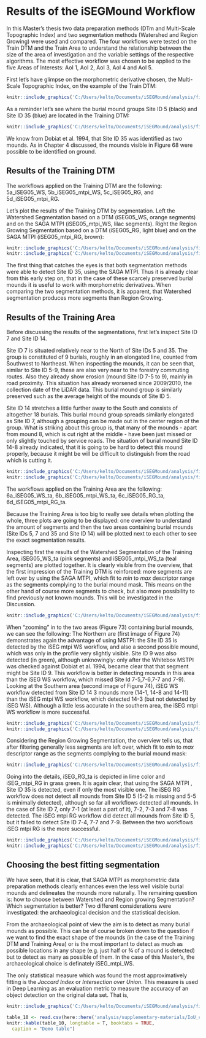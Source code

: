 # Results of the iSEGMound Workflow

In this Master’s thesis two data preparation methods (DTm and Multi-Scale Topographic Index) and two segmentation methods (Watershed and Region Growing) were used and compared. The four workflows were tested on the Train DTM and the Train Area to understand the relationship between the size of the area of investigation and the variable settings of the respective algorithms. The most effective workflow was chosen to be applied to the five Areas of Interests: AoI 1, AoI 2, AoI 3, AoI 4 and AoI 5.

First let's have glimpse on the morphometric derivative chosen, the Multi-Scale Topographic Index, on the example of the Train DTM: 

```r
knitr::include_graphics('C:/Users/kelto/Documents/iSEGMound/analysis/figures/Figure_67.png')
```
As a reminder let's see where the burial mound groups Site ID 5 (black) and Site ID 35 (blue) are located in the Training DTM:  

```r
knitr::include_graphics('C:/Users/kelto/Documents/iSEGMound/analysis/figures/Figure_68.png')
```
We know from Dobiat et al. 1994, that Site ID 35 was identified as two mounds. As in Chapter 4 discussed, the mounds visible in Figure 68 were possible to be identified on ground.  

## **Results of the Training DTM**

The workflows applied on the Training DTM are the following: 
5a_iSEG05_WS, 5b_iSEG05_mtpi_WS, 5c_iSEG05_RG, and 5d_iSEG05_mtpi_RG.

Let's plot the results of the Training DTM by segmentation.
Left the Watershed Segmentation based on a DTM (iSEG05_WS, orange segments) and on the SAGA MTPI (iSEG05_mtpi_WS, lilac segments). Right  the Region Growing Segmentation based on a DTM (iSEG05_RG, light blue) and on the SAGA MTPI (iSEG05_mtpi_RG, brown):

```r
knitr::include_graphics('C:/Users/kelto/Documents/iSEGMound/analysis/figures/Figure_69_1.png')
knitr::include_graphics('C:/Users/kelto/Documents/iSEGMound/analysis/figures/Figure_69_2.png')
```

The first thing that catches the eyes is that both segmentation methods were able to detect Site ID 35, using the SAGA MTPI. Thus it is already clear from this early step on, that in the case of these scarcely preserved burial mounds it is useful to work with morphometric derivatives. When comparing the two segmentation methods, it is apparent, that Watershed segmentation produces more segments than Region Growing. 

## **Results of the Training Area**

Before discussing the results of the segmentations, first let's inspect Site ID 7 and Site ID 14. 

Site ID 7 is situated relatively near to the North of Site IDs 5 and 35. The group is constituted of 9 burials, roughly in an elongated line, counted from Southwest to Northeast. When inspecting the mounds, it can be seen that, similar to Site ID 5-9, these are also very near to the forestry commuting routes. Also they already show erosion (mound Site ID 7-5 to 9), mainly in road proximity. This situation has already worsened since 2009/2010, the collection date of the LiDAR data. This burial mound group is similarly preserved such as the average height of the mounds of Site ID 5.

Site ID 14 stretches a little further away to the South and consists of altogether 18 burials. This burial mound group spreads similarly elongated as Site ID 7, although a grouping can be made out in the center region of the group. What is striking about this group is, that many of the mounds - apart from mound 8, which is cut right at the middle - have been just missed or only slightly touched by service roads. The situation of burial mound Site ID 14-8 already indicated, that it is going to be hard to detect this mound properly, because it might be will be difficult to distinguish from the road which is cutting it.  

```r
knitr::include_graphics('C:/Users/kelto/Documents/iSEGMound/analysis/figures/Figure_70_1.png')
knitr::include_graphics('C:/Users/kelto/Documents/iSEGMound/analysis/figures/Figure_70_2.png')
```

The workflows applied on the Training Area are the following: 
6a_iSEG05_WS_ta, 6b_iSEG05_mtpi_WS_ta, 6c_iSEG05_RG_ta, 6d_iSEG05_mtpi_RG_ta.

Because the Training Area is too big to really see details when plotting the whole, three plots are going to be displayed: one overview to understand the amount of segments and then the two areas containing burial mounds (Site IDs 5, 7 and 35 and Site ID 14) will be plotted next to each other to see the exact segmentation results. 

Inspecting first the results of the Watershed Segmentation of the Training Area, iSEG05_WS_ta (pink segments) and iSEG05_mtpi_WS_ta (teal segments) are plotted together. It is clearly visible from the overview, that the first impression of the Training DTM is reinforced: more segments are left over by using the SAGA MTPI, which fit to *min* to *max* descriptor range as the segments complying to the burial mound mask. This means on the other hand of course more segments to check, but also more possibility to find previously not known mounds. This will be investigated in the Discussion.  

```r
knitr::include_graphics('C:/Users/kelto/Documents/iSEGMound/analysis/figures/Figure_71.png')
```

When "zooming" in to the two areas (Figure 73) containing burial mounds, we can see the following: 
The Northern are (first image of Figure 74) demonstrates again the advantage of using MSTPI: the Site ID 35 is detected by the iSEG mtpi WS workflow, and also a second possible mound, which was only in the profile very slightly visible. Site ID 9 was also detected (in green), although unknowingly: only after the Whitebox MSTPI was checked against Dobiat et al. 1994, became clear that that segment might be Site ID 9. This workflow is better in detecting mounds in this area than the iSEG WS workflow, which missed Site Id 7-5,7-6,7-7 and 7-9). 
Looking at the Southern area (second image of Figure 74), iSEG WS workflow detected from Site ID 14 3 mounds more (14-1, 14-8 and 14-11) than the iSEG mtpi WS workflow, which detected 14-3 (but not detected by iSEG WS).
Although a little less accurate in the southern area, the iSEG mtpi WS workflow is more successful. 

```r
knitr::include_graphics('C:/Users/kelto/Documents/iSEGMound/analysis/figures/Figure_72_1.png')
knitr::include_graphics('C:/Users/kelto/Documents/iSEGMound/analysis/figures/Figure_72_2.png')
```

Considering the Region Growing Segmentation, the overview tells us, that after filtering generally less segments are left over, which fit to *min* to *max* descriptor range as the segments complying to the burial mound mask:

```r
knitr::include_graphics('C:/Users/kelto/Documents/iSEGMound/analysis/figures/Figure_73.png')
```

Going into the details, iSEG_RG_ta is depicted in lime color and iSEG_mtpi_RG in grass green. It is again clear, that using the SAGA MTPI , Site ID 35 is detected, even if only the most visible one.
The iSEG RG workflow does not detect all mounds from Site ID 5 (5-2 is missing and 5-5 is minimally detected), although so far all workflows detected all mounds. In the case of Site ID 7, only 7-1 (at least a part of it), 7-2, 7-3 and 7-8 was detected. 
The iSEG mtpi RG workflow did detect all mounds from Site ID 5, but it failed to detect Site ID 7-4, 7-7 and 7-9.
Between the two workflows iSEG mtpi RG is the more successful. 

```r
knitr::include_graphics('C:/Users/kelto/Documents/iSEGMound/analysis/figures/Figure_74_1.png')
knitr::include_graphics('C:/Users/kelto/Documents/iSEGMound/analysis/figures/Figure_74_2.png')
```

\newpage
## **Choosing the best fitting segmentation**

We have seen, that it is clear, that SAGA MTPI as morphometric data preparation methods clearly enhances even the less well visible burial mounds and delineates the mounds more naturally. The remaining question is: how to choose between Watershed and Region growing Segmentation? Which segmentation is better? Two different considerations were investigated: the archaeological decision and the statistical decision. 

From the archaeological point of view the aim is to detect as many burial mounds as possible. This can be of course broken down to the question if we want to find the exact shape of the mounds (in the case of the Training DTM and Training Area) or is the most important to detect as much as possible locations in any shape (e.g. just half or ¾ of a mound is detected) but to detect as many as possible of them. In the case of this Master's, the archaeological choice is definately iSEG_mtpi_WS. 

The only statistical measure which was found the most approximatively fitting is the *Jaccard Index* or *Intersection over Union*. This measure is used in Deep Learning as an evaluation metric to measure the accuracy of an object detection on the original data set. That is,  

```r
knitr::include_graphics('C:/Users/kelto/Documents/iSEGMound/analysis/figures/Figure_75.png')
```

```r
table_10 <- read.csv(here::here('analysis/supplementary-materials/IoU_comparison.csv'))
knitr::kable(table_10, longtable = T, booktabs = TRUE,
  caption = "Demo table")
```
